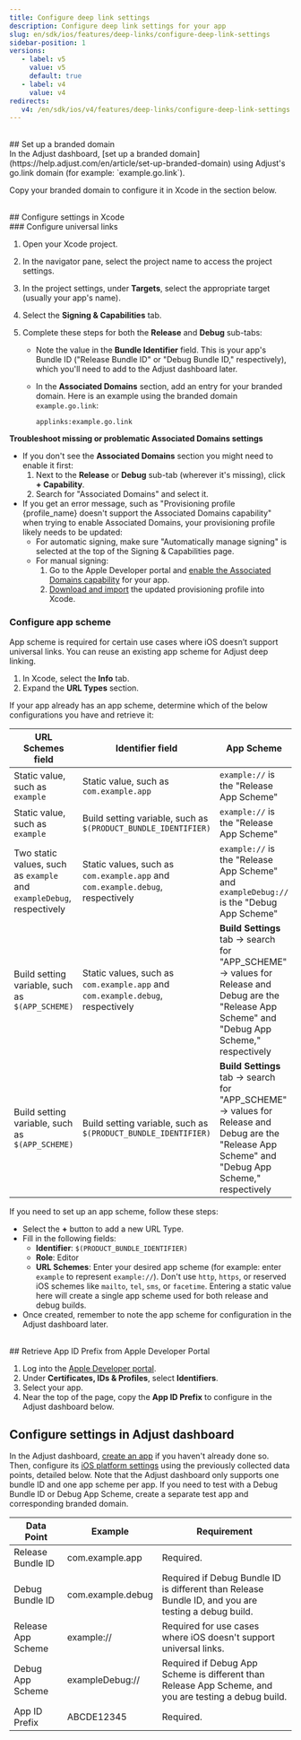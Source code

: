 ```yaml
---
title: Configure deep link settings
description: Configure deep link settings for your app
slug: en/sdk/ios/features/deep-links/configure-deep-link-settings
sidebar-position: 1
versions:
   - label: v5
     value: v5
     default: true
   - label: v4
     value: v4
redirects:
   v4: /en/sdk/ios/v4/features/deep-links/configure-deep-link-settings
---
```


<br />
## Set up a branded domain
<br />
In the Adjust dashboard, [set up a branded
domain](https://help.adjust.com/en/article/set-up-branded-domain) using Adjust's
go.link domain (for example: `example.go.link`).

Copy your branded domain to configure it in Xcode in the section below.

<br />
## Configure settings in Xcode
<br />
### Configure universal links

1. Open your Xcode project.
2. In the navigator pane, select the project name to access the project settings.
3. In the project settings, under **Targets**, select the appropriate target (usually your app's name).
4. Select the **Signing & Capabilities** tab.
5. Complete these steps for both the **Release** and **Debug** sub-tabs:

   -  Note the value in the **Bundle Identifier** field. This is your app's Bundle ID ("Release Bundle ID" or "Debug Bundle ID," respectively), which you'll need to add to the Adjust dashboard later.
   -  In the **Associated Domains** section, add an entry for your branded domain. Here is an example using the branded domain `example.go.link`:

      `applinks:example.go.link`

**Troubleshoot missing or problematic Associated Domains settings**

-  If you don't see the **Associated Domains** section you might need to enable it first:
   1. Next to the **Release** or **Debug** sub-tab (wherever it's missing), click **+ Capability**.
   2. Search for "Associated Domains" and select it.
-  If you get an error message, such as "Provisioning profile \{profile_name\} doesn't support the Associated Domains capability" when trying to enable Associated Domains, your provisioning profile likely needs to be updated:
   -  For automatic signing, make sure "Automatically manage signing" is selected at the top of the Signing & Capabilities page.
   -  For manual signing:
      1. Go to the Apple Developer portal and [enable the Associated Domains capability](https://developer.apple.com/help/account/manage-identifiers/enable-app-capabilities) for your app.
      2. [Download and import](https://help.apple.com/xcode/mac/current/#/dev1bf96f17e) the updated provisioning profile into Xcode.

### Configure app scheme

App scheme is required for certain use cases where iOS doesn’t support universal links. You can reuse an existing app scheme for Adjust deep linking.

1. In Xcode, select the **Info** tab.
2. Expand the **URL Types** section.

If your app already has an app scheme, determine which of the below configurations you have and retrieve it:

| **URL Schemes** field                                                 | **Identifier** field                                                           | App Scheme                                                                                                                                          |
| --------------------------------------------------------------------- | ------------------------------------------------------------------------------ | --------------------------------------------------------------------------------------------------------------------------------------------------- |
| Static value, such as `example`                                       | Static value, such as `com.example.app`                                        | `example://` is the "Release App Scheme"                                                                                                            |
| Static value, such as `example`                                       | Build setting variable, such as `$(PRODUCT_BUNDLE_IDENTIFIER)`                 | `example://` is the "Release App Scheme"                                                                                                            |
| Two static values, such as `example` and `exampleDebug`, respectively | Static values, such as `com.example.app` and `com.example.debug`, respectively | `example://` is the "Release App Scheme" and `exampleDebug://` is the "Debug App Scheme"                                                            |
| Build setting variable, such as `$(APP_SCHEME)`                       | Static values, such as `com.example.app` and `com.example.debug`, respectively | **Build Settings** tab -> search for "APP_SCHEME" -> values for Release and Debug are the "Release App Scheme" and "Debug App Scheme," respectively |
| Build setting variable, such as `$(APP_SCHEME)`                       | Build setting variable, such as `$(PRODUCT_BUNDLE_IDENTIFIER)`                 | **Build Settings** tab -> search for "APP_SCHEME" -> values for Release and Debug are the "Release App Scheme" and "Debug App Scheme," respectively |

If you need to set up an app scheme, follow these steps:

-  Select the **+** button to add a new URL Type.
-  Fill in the following fields:
   -  **Identifier**: `$(PRODUCT_BUNDLE_IDENTIFIER)`
   -  **Role**: Editor
   -  **URL Schemes**: Enter your desired app scheme (for example: enter `example` to represent `example://`). Don't use `http`, `https`, or reserved iOS schemes like `mailto`, `tel`, `sms`, or `facetime`. Entering a static value here will create a single app scheme used for both release and debug builds.
-  Once created, remember to note the app scheme for configuration in the Adjust dashboard later.

<br />
## Retrieve App ID Prefix from Apple Developer Portal

1. Log into the [Apple Developer portal](https://developer.apple.com/account/).
2. Under **Certificates, IDs & Profiles**, select **Identifiers**.
3. Select your app.
4. Near the top of the page, copy the **App ID Prefix** to configure in the Adjust dashboard below.
   <br />

## Configure settings in Adjust dashboard

In the Adjust dashboard, [create an app](https://help.adjust.com/en/article/app-setup) if you haven't already done so. Then, configure its [iOS platform settings](https://help.adjust.com/en/article/platforms-ios-android-amazon-microsoft) using the previously collected data points, detailed below. Note that the Adjust dashboard only supports one bundle ID and one app scheme per app. If you need to test with a Debug Bundle ID or Debug App Scheme, create a separate test app and corresponding branded domain.

| Data Point         | Example           | Requirement                                                                                           |
| ------------------ | ----------------- | ----------------------------------------------------------------------------------------------------- |
| Release Bundle ID  | com.example.app   | Required.                                                                                             |
| Debug Bundle ID    | com.example.debug | Required if Debug Bundle ID is different than Release Bundle ID, and you are testing a debug build.   |
| Release App Scheme | example://        | Required for use cases where iOS doesn't support universal links.                                     |
| Debug App Scheme   | exampleDebug://   | Required if Debug App Scheme is different than Release App Scheme, and you are testing a debug build. |
| App ID Prefix      | ABCDE12345        | Required.                                                                                             |
